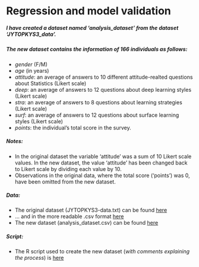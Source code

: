 # Regression and model validation

##### I have created a dataset named 'analysis_dataset' from the dataset 'JYTOPKYS3_data'.  
##### The new dataset contains the information of 166 individuals as follows:  

* *gender* (F/M)  
* *age* (in years)  
* *attitude*: an average of answers to 10 different attitude-realted questions about Statistics (Likert scale)  
* *deep*: an average of answers to 12 questions about deep learning styles (Likert scale)  
* *stra*: an average of answers to 8 questions about learning strategies (Likert scale)  
* *surf*: an average of answers to 12 questions about surface learning styles (Likert scale)  
* *points*: the individual's total score in the survey.  

  
##### Notes:
* In the original dataset the variable 'attitude' was a sum of 10 Likert scale values. In the new dataset, the value 'attitude' has been changed back to Likert scale by dividing each value by 10.  
* Observations in the original data, where the total score ('points') was 0, have been omitted from the new dataset.  

  
##### Data:  
* The original dataset (JYTOPKYS3-data.txt) can be found [here](http://www.helsinki.fi/~kvehkala/JYTmooc/JYTOPKYS3-data.txt)  
* ... and in the more readable .csv format [here](https://github.com/huttusam/IODS-project/blob/master/data/JYTOPKYS3_data.csv)  
* The new dataset (analysis_dataset.csv) can be found [here](https://github.com/huttusam/IODS-project/blob/master/data/analysis_dataset.csv)  

##### Script:  
* The R script used to create the new dataset (*with comments explaining the process*) is  [here](https://github.com/huttusam/IODS-project/blob/master/data/create_learning2014.R)  

